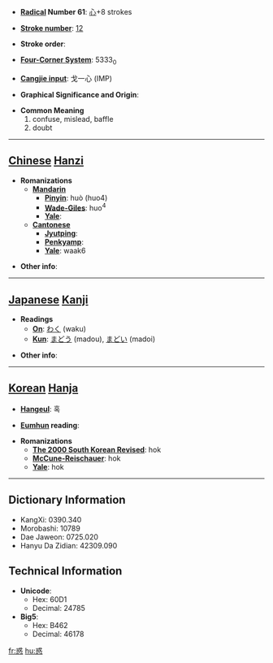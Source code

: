 * '''[[Wiktionary:Chinese radical index| Radical]] Number 61''': [[Wiktionary:Chinese radical index 心|心]]+8 strokes

* '''[[Wiktionary:Chinese total strokes index|Stroke number]]''': [[Wiktionary:Chinese total strokes index 12|12]]

* '''Stroke order''': 

* '''[[Wiktionary:Chinese four corner index|Four-Corner System]]''': 5333<sub>0</sub>

* '''[[Wiktionary:Chinese Cangjie index|Cangjie input]]''': 戈一心 (IMP)

* '''Graphical Significance and Origin''': 

* '''Common Meaning'''
*#confuse, mislead, baffle
*# doubt


----

== [[Chinese]] [[Hanzi]] ==

* '''Romanizations'''
** '''[[Mandarin]]'''
*** '''[[Pinyin]]''': huò (huo4)
*** '''[[Wade-Giles]]''': huo<sup>4</sup>
*** '''[[Yale]]''': 
** '''[[Cantonese]]'''
*** '''[[Jyutping]]''':
*** '''[[Penkyamp]]''': 
*** '''[[Yale]]''': waak6

* '''Other info''': 

----

== [[Japanese]] [[Kanji]] ==

* '''Readings'''
** '''[[On]]''': [[わく]] (waku)
** '''[[Kun]]''': [[まどう]] (madou), [[まどい]] (madoi)

* '''Other info''':  

----

== [[Korean]] [[Hanja]] ==

* '''[[Hangeul]]''': 혹

* '''[[Eumhun]] reading''': 

* '''Romanizations'''
** '''[[The 2000 South Korean Revised Romanization|The 2000 South Korean Revised]]''': hok
** '''[[McCune-Reischauer]]''': hok
** '''[[Yale]]''': hok

----

== Dictionary Information ==

* KangXi: 0390.340
* Morobashi: 10789
* Dae Jaweon: 0725.020
* Hanyu Da Zidian: 42309.090

== Technical Information ==

* '''Unicode''':
** Hex: 60D1
** Decimal: 24785
* '''Big5''':
** Hex: B462
** Decimal: 46178

[[fr:惑]]
[[hu:惑]]